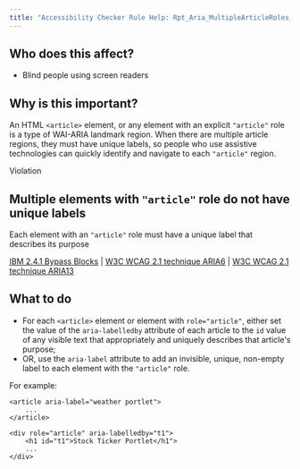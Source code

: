 ```yaml
---
title: "Accessibility Checker Rule Help: Rpt_Aria_MultipleArticleRoles_Implicit"
---
```


<div className="toolHelp">
<Row>
<Column colLg={5} colMd={3} colSm={4} className="toolLeft">

## Who does this affect?

 * Blind people using screen readers

## Why is this important?

An HTML `<article>` element, or any element with an explicit `"article"` role is a type of WAI-ARIA landmark region. When there are multiple article regions, they must have unique labels, so people who use assistive technologies can quickly identify and navigate to each `"article"` region.

</Column>
<Column colLg={11} colMd={5} colSm={4} className="toolMain">

<div id="locLevel" className="level-violation">Violation</div>

## Multiple elements with `"article"` role do not have unique labels
Each element with an `"article"` role must have a unique label that describes its purpose

[IBM 2.4.1 Bypass Blocks](http://www.ibm.com/able/guidelines/ci162/bypass_blocks.html) | [W3C WCAG 2.1 technique ARIA6](https://www.w3.org/WAI/WCAG21/Techniques/aria/ARIA6) |  [W3C WCAG 2.1 technique ARIA13](https://www.w3.org/WAI/WCAG21/Techniques/aria/ARIA13)

<div id="locSnippet"></div>

## What to do

 * For each `<article>` element or element with `role="article"`, either set the value of the `aria-labelledby` attribute of each article to the `id` value of any visible text that appropriately and uniquely describes that article's purpose;
 * OR, use the `aria-label` attribute to add an invisible, unique, non-empty label to each element with the `"article"` role.

For example:
```
<article aria-label="weather portlet">
    ...
</article>

<div role="article" aria-labelledby="t1">
    <h1 id="t1">Stock Ticker Portlet</h1">
    ...
</div>
```

</Column>
</Row>
</div>

